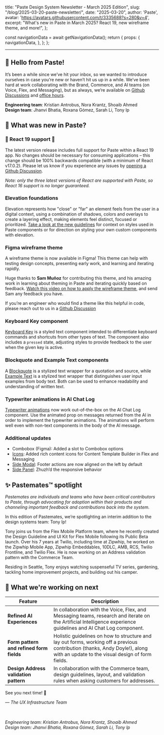   title: "Paste Design System Newsletter - March 2025 Edition",
  slug: "/blog/2025-03-20-paste-newsletter/",
  date: "2025-03-20",
  author: 'Paste',
  avatar: 'https://avatars.githubusercontent.com/t/3335688?s=280&v=4',
  excerpt: "What's new in Paste in March 2025? React 19, new wireframe theme, and more!",
};






  const navigationData = await getNavigationData();
  return {
    props: {
      navigationData,
    },
  };
};

<ArticleHeader
  title={meta.title}
  description={meta.description}
  date={meta.date}
  machineDate={meta.date}
  author={meta.author}
  avatar={meta.avatar}
/>

---

<contentwrapper>

<PageAside data={mdxHeadings} hideFeedback />

<ArticleContent>

## 👋 Hello from Paste!

It’s been a while since we’ve hit your inbox, so we wanted to introduce ourselves in case you’re new or haven’t hit us up in a while. We’ve been hard at work collaborating with the Brand, Commerce, and AI teams (on Voice, Flex, and Messaging), but as always, we’re available on [Github Discussions](https://github.com/twilio-labs/paste/discussions) and [office hours](https://docs.google.com/spreadsheets/d/10vD91zdwr9hjgDOV3HSGnoC0LgvYw-thmn3X_kvW0xk/edit?gid=800758837#gid=800758837).

<Box width="100%" maxWidth="600px" display="block" margin="0 auto">
  <ResponsiveBorderedImage src={PasteTeam} alt="Paste team members: Jhanvi Bhatia, Kristian Antrobus, Nora Krantz, Roxana Gómez, Sarah Li, Shoaib Ahmed, Tony Ip" />
</Box>

**Engineering team**: Kristian Antrobus, Nora Krantz, Shoaib Ahmed <br/>
**Design team**: Jhanvi Bhatia, Roxana Gómez, Sarah Li, Tony Ip

## 📣 What was new in Paste?

### 🚀 React 19 support 🚀

The latest version release includes full support for Paste within a React 19 app. No changes should be necessary for consuming applications – this change should be 100% backwards compatible (with a minimum of React v17.0.2). Please let us know if you experience any issues by [opening a Github Discussion](https://github.com/twilio-labs/paste/discussions/new/choose).

*Note: only the three latest versions of React are supported with Paste, so React 16 support is no longer guaranteed.*

### Elevation foundations

<Box width="100%" maxWidth="600px" display="block" margin="0 auto">
  <ResponsiveBorderedImage src={Elevation} alt="Elevation foundations documentation" />
</Box>

Elevation represents how "close" or "far" an element feels from the user in a digital context, using a combination of shadows, colors and overlays to create a layering effect, making elements feel distinct, focused or prioritized. [Take a look at the new guidelines](/foundations/elevation) for context on styles used in Paste components or for direction on styling your own custom components with elevation.

### Figma wireframe theme

<Box width="100%" maxWidth="600px" display="block" margin="0 auto">
  <ResponsiveBorderedImage src={Wireframe} alt="Figma wireframe theme" />
</Box>

A wireframe theme is now available in Figma! This theme can help with testing design concepts, presenting early work, and learning and iterating rapidly.

Huge thanks to **Sam Muñoz** for contributing this theme, and his amazing work in learning about theming in Paste and iterating quickly based on feedback. [Watch this video on how to apply the wireframe theme](https://www.loom.com/share/cea84863304c437ca1ecb95df560f010?sid=5ecd699b-5e26-47b9-8b43-e6fcbe834f71), and send Sam any feedback you have.

If you’re an engineer who would find a theme like this helpful in code, please reach out to us in a [Github Discussion](https://github.com/twilio-labs/paste/discussions)

### Keyboard Key component

<Box width="100%" maxWidth="400px" display="block" margin="0 auto">
  <ResponsiveBorderedImage src={KeyboardKey} alt="Keyboard Key component example" />
</Box>

[Keyboard Key](/components/keyboard-key) is a styled text component intended to differentiate keyboard commands and shortcuts from other types of text. The component also includes a `pressed` state, adjusting styles to provide feedback to the user when the given key is active.

### Blockquote and Example Text components

<Box width="100%" maxWidth="400px" display="block" margin="0 auto">
  <ResponsiveBorderedImage src={Blockquote} alt="Blockquote and Example Text components" />
</Box>

A [Blockquote](/components/blockquote) is a stylized text wrapper for a quotation and source, while [Example Text](/components/example-text) is a stylized text wrapper that distinguishes user input examples from body text. Both can be used to enhance readability and understanding of written text.

### Typewriter animations in AI Chat Log

<Box marginBottom="space60" display="flex" justifyContent="center">
    <Box
      as={Image}
      maxWidth="80%"
      borderColor="colorBorderWeaker"
      borderStyle="solid"
      borderWidth="borderWidth10"
      borderRadius="borderRadius20"
      height="100%"
      src={AI}
      alt="AI Chat Log with typewriter animations"
      style={{ objectFit: "contain" }}
    />
</Box>


[Typewriter animations](/components/ai-chat-log#animating) now work out-of-the-box on the AI Chat Log component. Use the animated prop on messages returned from the AI in order to implement the typewriter animations. The animations will perform well even with non-text components in the body of the AI message.

### Additional updates

- Combobox (Figma): Added a slot to Combobox options
- [Icons](/components/icon): Added rich content icons for Content Template Builder in Flex and Messaging
- [Side Modal](/components/side-modal): Footer actions are now aligned on the left by default
- [Side Panel](/components/side-panel): Zhuzh’d the responsive behavior

## ✨ Pastemates™ spotlight

*Pastemates are individuals and teams who have been critical contributors to Paste, through advocating for adoption within their products and channeling important feedback and contributions back into the system.*

<Box width="100%" maxWidth="200px" display="block" margin="0 auto">
  <ResponsiveBorderedImage src={Tony} alt="image of Tony Ip" />
</Box>

In this edition of Pastemates, we’re spotlighting an interim addition to the design systems team: Tony Ip!

Tony joins us from the Flex Mobile Platform team, where he recently created the Design Guideline and UI Kit for Flex Mobile following its Public Beta launch. Over his 7 years at Twilio, including time at Zipwhip, he worked on the Zipwhip Mobile App, Zipwhip Embeddables, 10DLC, AMB, RCS, Twilio Frontline, and Twilio Flex. He is now working on an Address validation pattern with the Commerce Team.

Residing in Seattle, Tony enjoys watching suspenseful TV series, gardening, tackling home improvement projects, and building out his camper.

## 👀 What we're working on next

| Feature                        | Description                                                                                                                                                         |
| ------------------------------ | ------------------------------------------------------------------------------------------------------------------------------------------------------------------- |
| **Refined AI Experiences**     | In collaboration with the Voice, Flex, and Messaging teams, research and iterate on the Artificial Intelligence experience guidelines and AI Chat Log component.|
| **Form pattern and refined form fields**      | Holistic guidelines on how to structure and lay out forms, working off a previous contribution (thanks, Andy Doyle!), along with an update to the visual design of form fields. |
| **Design Address validation pattern**       | In collaboration with the Commerce team, design guidelines, layout, and validation rules when asking customers for addresses. |

<Box marginBottom="space120" />

See you next time! 👋

<em>— The UX Infrastructure Team

<br />
<br />
Engineering team: Kristian Antrobus, Nora Krantz, Shoaib Ahmed
<br />
Design team: Jhanvi Bhatia, Roxana Gómez, Sarah Li, Tony Ip

</em>

</ArticleContent>

</contentwrapper>
